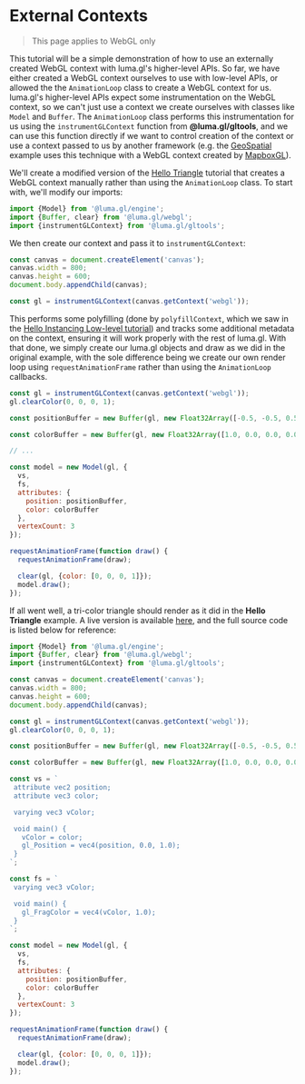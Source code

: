 
# External Contexts

> This page applies to WebGL only

<GeospatialExample />

This tutorial will be a simple demonstration of how to use an externally created WebGL context with luma.gl's higher-level APIs. So far, we have either created a WebGL context ourselves to use with low-level APIs, or allowed the the `AnimationLoop` class to create a WebGL context for us. luma.gl's higher-level APIs expect some instrumentation on the WebGL context, so we can't just use a context we create ourselves with classes like `Model` and `Buffer`. The `AnimationLoop` class performs this instrumentation for us using the `instrumentGLContext` function from **@luma.gl/gltools**, and we can use this function directly if we want to control creation of the context or use a context passed to us by another framework (e.g. the [GeoSpatial](/examples/showcase/geospatial) example uses this technique with a WebGL context created by [MapboxGL](https://docs.mapbox.com/mapbox-gl-js/api/)).

We'll create a modified version of the [Hello Triangle](/docs/getting-started/hello-triangle) tutorial that creates a WebGL context manually rather than using the `AnimationLoop` class. To start with, we'll modify our imports:

```js
import {Model} from '@luma.gl/engine';
import {Buffer, clear} from '@luma.gl/webgl';
import {instrumentGLContext} from '@luma.gl/gltools';
```

We then create our context and pass it to `instrumentGLContext`:

```js
const canvas = document.createElement('canvas');
canvas.width = 800;
canvas.height = 600;
document.body.appendChild(canvas);

const gl = instrumentGLContext(canvas.getContext('webgl'));
```

This performs some polyfilling (done by `polyfillContext`, which we saw in the [Hello Instancing Low-level tutorial](/docs/getting-started/hello-instancing-low)) and tracks some additional metadata on the context, ensuring it will work properly with the rest of luma.gl. With that done, we simply create our luma.gl objects and draw as we did in the original example, with the sole difference being we create our own render loop using `requestAnimationFrame` rather than using the `AnimationLoop` callbacks.

```js
const gl = instrumentGLContext(canvas.getContext('webgl'));
gl.clearColor(0, 0, 0, 1);

const positionBuffer = new Buffer(gl, new Float32Array([-0.5, -0.5, 0.5, -0.5, 0.0, 0.5]));

const colorBuffer = new Buffer(gl, new Float32Array([1.0, 0.0, 0.0, 0.0, 1.0, 0.0, 0.0, 0.0, 1.0]));

// ...

const model = new Model(gl, {
  vs,
  fs,
  attributes: {
    position: positionBuffer,
    color: colorBuffer
  },
  vertexCount: 3
});

requestAnimationFrame(function draw() {
  requestAnimationFrame(draw);

  clear(gl, {color: [0, 0, 0, 1]});
  model.draw();
});
```

If all went well, a tri-color triangle should render as it did in the **Hello Triangle** example. A live version is available [here](/examples/getting-started/external-context), and the full source code is listed below for reference:

```js
import {Model} from '@luma.gl/engine';
import {Buffer, clear} from '@luma.gl/webgl';
import {instrumentGLContext} from '@luma.gl/gltools';

const canvas = document.createElement('canvas');
canvas.width = 800;
canvas.height = 600;
document.body.appendChild(canvas);

const gl = instrumentGLContext(canvas.getContext('webgl'));
gl.clearColor(0, 0, 0, 1);

const positionBuffer = new Buffer(gl, new Float32Array([-0.5, -0.5, 0.5, -0.5, 0.0, 0.5]));

const colorBuffer = new Buffer(gl, new Float32Array([1.0, 0.0, 0.0, 0.0, 1.0, 0.0, 0.0, 0.0, 1.0]));

const vs = `
 attribute vec2 position;
 attribute vec3 color;

 varying vec3 vColor;

 void main() {
   vColor = color;
   gl_Position = vec4(position, 0.0, 1.0);
 }
`;

const fs = `
 varying vec3 vColor;

 void main() {
   gl_FragColor = vec4(vColor, 1.0);
 }
`;

const model = new Model(gl, {
  vs,
  fs,
  attributes: {
    position: positionBuffer,
    color: colorBuffer
  },
  vertexCount: 3
});

requestAnimationFrame(function draw() {
  requestAnimationFrame(draw);

  clear(gl, {color: [0, 0, 0, 1]});
  model.draw();
});
```
